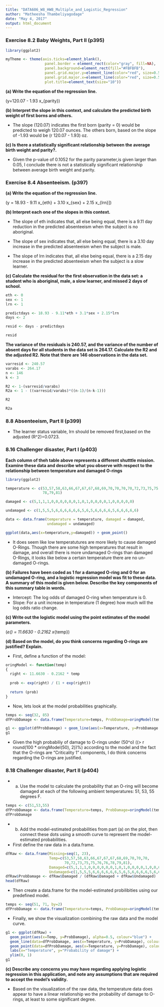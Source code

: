 ---
title: "DATA606_W8_HW8_Multiple_and_Logistic_Regression"
author: "Matheesha Thambeliyagodage"
date: "May 4, 2017"
output: html_document
---

### Exercise 8.2  Baby Weights, Part II (p395)

```{r eval=FALSE, echo=FALSE}

library(ggplot2)

myTheme <- theme(axis.ticks=element_blank(),  
                  panel.border = element_rect(color="gray", fill=NA), 
                  panel.background=element_rect(fill="#FBFBFB"), 
                  panel.grid.major.y=element_line(color="red", size=0.5), 
                  panel.grid.major.x=element_line(color="red", size=0.5),
                  plot.title=element_text(size="10"))

```


<b> (a) Write the equation of the regression line.</b>

\(y=120.07 - 1.93 x_{parity}\)

<b> (b) Interpret the slope in this context, and calculate the predicted birth weight of first borns and
others. </b>

- The slope (120.07) indicates the first born (parity = 0) would be predicted to weigh 120.07 ounces. The others born, based on the slope of -1.93 would be (r 120.07 - 1.93) oz.

<b> (c) Is there a statistically significant relationship between the average birth weight and parity?. </b>
  
  - Given the p-value of 0.1052 for the parity parameter,is given larger than 0.05, I conclude there is not a statistically significant relationship between average birth weight and parity.
  
### Exercise 8.4  Absenteeism. (p397)

<b>(a) Write the equation of the regression line. </b>

\(y = 18.93 - 9.11 x_{eth} + 3.10 x_{sex} + 2.15 x_{lrn}]\)

<b> (b) Interpret each one of the slopes in this context. </b>

  - The slope of eth indicates that, all else being equal, there is a 9.11 day reduction in the predicted absenteeism when the subject is no aboriginal.

  - The slope of sex indicates that, all else being equal, there is a 3.10 day increase in the predicted absenteeism when the subject is male.

  - The slope of lrn indicates that, all else being equal, there is a 2.15 day increase in the predicted absenteeism when the subject is a slow learner.

<b> (c) Calculate the residual for the first observation in the data set: a student who is aboriginal, male, a slow learner, and missed 2 days of school. </b> 

```{r}
eth <- 0
sex <- 1
lrn <- 1

predictdays <- 18.93 - 9.11*eth + 3.1*sex + 2.15*lrn
days <- 2

resid <- days - predictdays

resid
```
<b> The variance of the residuals is 240.57, and the variance of the number of absent days for all students in the data set is 264.17. Calculate the R2 and the adjusted R2. Note that there are 146 observations in the data set. </b>

```{r}
varresid <- 240.57
varabs <- 264.17
n <- 146
k <- 3

R2 <- 1-(varresid/varabs)
R2a <- 1 - ((varresid/varabs)*((n-1)/(n-k-1)))

R2

R2a

```

### 8.8 Absenteeism, Part II (p399)

  - The learner status variable, lrn should be removed first,based on the adjusted (R^2)=0.0723.
  
### 8.16 Challenger disaster, Part I (p403)

<b> 
Each column of theh table above represents a different shutttle mission. Examine these data and describe what you observe with respect to the relationship between temperature and damaged O-rings
</b>

```{r}
library(ggplot2)

temperature <- c(53,57,58,63,66,67,67,67,68,69,70,70,70,70,72,73,75,75,76,76,
                 78,79,81)

damaged <- c(5,1,1,1,0,0,0,0,0,0,1,0,1,0,0,0,0,1,0,0,0,0,0)

undamaged <- c(1,5,5,5,6,6,6,6,6,6,5,6,5,6,6,6,6,5,6,6,6,6,6)

data <- data.frame(temperature = temperature, damaged = damaged, 
                   undamaged = undamaged)

ggplot(data,aes(x=temperature,y=damaged)) + geom_point() 
```

  
  - It does seem like low temperatutures are more likely to cause damaged O-Rings. Though there are some high temperatures that result in damage, and overall there is more undamaged O-rings than damaged O-Rings, it looks like below a certain temperature there are no un-damaged O-rings.
  
<b>(b) Failures have been coded as 1 for a damaged O-ring and 0 for an undamaged O-ring, and
a logistic regression model was fit to these data. A summary of this model is given below.
Describe the key components of this summary table in words.
</b>

- Intercept: The log odds of damaged O-ring when temperature is 0.
- Slope: For a unit increase in temperature (1 degree) how much will the log odds ratio change.

<b>(c) Write out the logistic model using the point estimates of the model parameters. </b>

\(\log_e(\frac{p_i}{1-p_i}) = 11.6630 - 0.2162 x_{temp}\)


<b>(d) Based on the model, do you think concerns regarding O-rings are justified? Explain. </b>

- First, define a function of the model:

```{r}
oringModel <- function(temp)
{
  right <- 11.6630 - 0.2162 * temp
  
  prob <- exp(right) / (1 + exp(right))
  
  return (prob)
}
```

- Now, lets look at the model probabilities graphically.

```{r}
temps <- seq(32, 85)
dfProbDamage <- data.frame(Temperature=temps, ProbDamage=oringModel(temps))

g1 <- ggplot(dfProbDamage) + geom_line(aes(x=Temperature, y=ProbDamage )) 
g1

```

  - Given the high probabiliy of damage to O-rings under (50^o) ((> r round(100 * oringModel(50), 2))%) according to the model and the fact that the O-rings are "Criticality 1" components, I do think concerns regarding the O-rings are justified.

### 8.18 Challenger disaster, Part II (p404)

- (a) Use the model to calculate the probability that an O-ring will become damaged at each of the following ambient temperatures: 51, 53, 55 degrees F.

```{r}
temps <- c(51,53,55)
dfProbDamage <- data.frame(Temperature=temps, ProbDamage=oringModel(temps))
dfProbDamage
```
- (b) Add the model-estimated probabilities from part (a) on the plot, then connect these dots using a smooth curve to represent the model-estimated probabilities.

- First define the raw data in a data.frame.
```{r}
dfRaw <- data.frame(Missing=seq(1, 23), 
                    Temp=c(53,57,58,63,66,67,67,67,68,69,70,70,70,
                           70,72,73,75,75,76,76,78,79,81),
                    Damaged=c(5,1,1,1,0,0,0,0,0,0,1,0,1,0,0,0,0,1,0,0,0,0,0),
                    Undamaged=c(1,5,5,5,6,6,6,6,6,6,5,6,5,6,6,6,6,5,6,6,6,6,6))
dfRaw$ProbDamage <- dfRaw$Damaged / (dfRaw$Damaged + dfRaw$Undamaged)
head(dfRaw)
```

- Then  create a data.frame for the model-estimated probilibities using our predefined model.

```{r}
temps <- seq(51, 71, by=2)
dfProbDamage <- data.frame(Temperature=temps, ProbDamage=oringModel(temps))
```


- Finally, we show the visualization combining the raw data and the model curve.

```{r}
g1 <- ggplot(dfRaw) + 
  geom_point(aes(x=Temp, y=ProbDamage), alpha=0.5, colour="blue") + 
  geom_line(data=dfProbDamage, aes(x=Temperature, y=ProbDamage), colour="red") +
  geom_point(data=dfProbDamage, aes(x=Temperature, y=ProbDamage), colour="red") +
  labs(x="Temperature", y="Probability of damage") +
  ylim(0, 1) 
g1

```

<b>(c) Describe any concerns you may have regarding applying logistic regression in this application, and note any assumptions that are required to accept the model's validity. </b>

- Based on the visualization of the raw data, the temperature data does appear to have a linear relationship wo the probability of damage to O-rings, at least to some significant degree.

